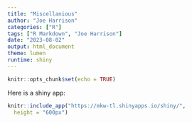 ```yaml
---
title: "Miscellanious"
author: "Joe Harrison"
categories: ["R"]
tags: ["R Markdown", "Joe Harrison"]
date: "2023-08-02"
output: html_document
theme: lumen
runtime: shiny
---
```


```r
knitr::opts_chunk$set(echo = TRUE)
```

Here is a shiny app:

```r
knitr::include_app("https://mkw-tl.shinyapps.io/shiny/",
  height = "600px")
```